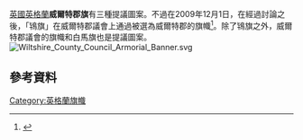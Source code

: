 {{expand|time=2016-03-01T12:52:25+00:00}}
{{Infobox flag
| Name = Wiltshire
| Article =
| Type =
| Image = County_Flag_of_Wiltshire.svg
| Nickname = Bustard Flag
| Morenicks =
| Use =
| Symbol =
| Proportion = 3:5
| Adoption = 2007 （首次使用）<br />2009（官方）
| Design =
| Designer = Helen Pocock
}}
[[英國|英國]][[英格蘭|英格蘭]]'''威爾特郡旗'''有三種提議圖案。不過在2009年12月1日，在經過討論之後，「鴇旗」在威爾特郡議會上通過被選為威爾特郡的旗幟<ref>{{Cite web |url=http://www.wiltshire.gov.uk/latestnews.htm?aid=92915 |title=Wiltshire Council approves flag |access-date=2016-02-24 |archive-url=https://web.archive.org/web/20120320035650/http://www.wiltshire.gov.uk/latestnews.htm?aid=92915 |archive-date=2012-03-20 |dead-url=yes }}</ref>。除了鴇旗之外，威爾特郡議會的旗幟和白馬旗也是提議圖案。
[[File:Wiltshire_County_Council_Armorial_Banner.svg|thumb]]
<!-- 檔案不存在 [[File:wiltshorseflag.svg|thumb]] ，可從英文維基百科取得 -->
==參考資料==
{{reflist}}
[[Category:英格蘭旗幟|Category:英格蘭旗幟]]